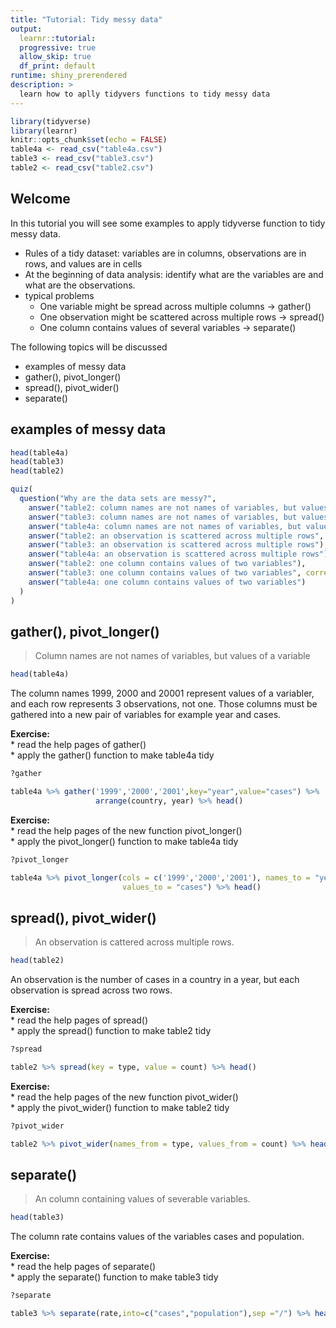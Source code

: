 ---
title: "Tutorial: Tidy messy data"
output: 
  learnr::tutorial:
  progressive: true
  allow_skip: true
  df_print: default
runtime: shiny_prerendered
description: >
  learn how to aplly tidyvers functions to tidy messy data
---

```{r setup, include=FALSE}
library(tidyverse)
library(learnr)
knitr::opts_chunk$set(echo = FALSE)
table4a <- read_csv("table4a.csv")
table3 <- read_csv("table3.csv")
table2 <- read_csv("table2.csv")
```

## Welcome

In this tutorial you will see some examples to apply tidyverse function to tidy messy data.

* Rules of a tidy dataset: variables are in columns, observations are in rows, and values are in cells  
* At the beginning of data analysis: identify what are the variables are and what are the observations.  
* typical problems  
  * One variable might be spread across multiple columns $\rightarrow$ gather()
  * One observation might be scattered across multiple rows $\rightarrow$ spread()
  * One column contains values of several variables $\rightarrow$ separate()

The following topics will be discussed

* examples of messy data
* gather(), pivot_longer()
* spread(), pivot_wider()
* separate()

## examples of messy data

```{r, echo=TRUE}
head(table4a)
head(table3)
head(table2)

```

```{r quiz}
quiz(
  question("Why are the data sets are messy?",
    answer("table2: column names are not names of variables, but values of a variable"),
    answer("table3: column names are not names of variables, but values of a variable"),
    answer("table4a: column names are not names of variables, but values of a variable", correct = TRUE),
    answer("table2: an observation is scattered across multiple rows", correct = TRUE),
    answer("table3: an observation is scattered across multiple rows"),
    answer("table4a: an observation is scattered across multiple rows"),
    answer("table2: one column contains values of two variables"),
    answer("table3: one column contains values of two variables", correct = TRUE),
    answer("table4a: one column contains values of two variables")
  )
)
```

## gather(), pivot_longer()

> Column names are not names of variables, but values of a variable

```{r, echo=TRUE}
head(table4a)

```

The column names 1999, 2000 and 20001 represent values of a variabler, and each row represents 3 observations, not one. Those columns must be gathered into a new pair of variables for example year and cases.

**Exercise:**  
* read the help pages of gather()  
* apply the gather() function to make table4a tidy

```{r, gather, exercise=TRUE, ecercise.eval=TRUE}
?gather

``` 

```{r, gather-solution}
table4a %>% gather('1999','2000','2001',key="year",value="cases") %>%
                   arrange(country, year) %>% head()
```

**Exercise:**  
* read the help pages of the new function pivot_longer()  
* apply the pivot_longer() function to make table4a tidy

```{r, pivot_longer, exercise=TRUE, ecercise.eval=TRUE}
?pivot_longer

``` 

```{r, pivot_longer-solution}
table4a %>% pivot_longer(cols = c('1999','2000','2001'), names_to = "year",
                         values_to = "cases") %>% head()

```

## spread(), pivot_wider()

> An observation is cattered across multiple rows. 

```{r, echo=TRUE}
head(table2)

```

An observation is the number of cases in a country in a year, but each observation is spread across two rows.

**Exercise:**  
* read the help pages of spread()  
* apply the spread() function to make table2 tidy

```{r, spread, exercise=TRUE, ecercise.eval=TRUE}
?spread

``` 

```{r, spread-solution}
table2 %>% spread(key = type, value = count) %>% head()
```

**Exercise:**  
* read the help pages of the new function pivot_wider()  
* apply the pivot_wider() function to make table2 tidy

```{r, pivot_wider, exercise=TRUE, ecercise.eval=TRUE}
?pivot_wider

``` 

```{r, pivot_wider-solution}
table2 %>% pivot_wider(names_from = type, values_from = count) %>% head()
```

## separate()

> An column containing values of severable variables.

```{r, echo=TRUE}
head(table3)

```

The column rate contains values of the variables cases and population. 

**Exercise:**  
* read the help pages of separate()  
* apply the separate() function to make table3 tidy

```{r, separate, exercise=TRUE, ecercise.eval=TRUE}
?separate

``` 

```{r, separate-solution}
table3 %>% separate(rate,into=c("cases","population"),sep ="/") %>% head()
```

